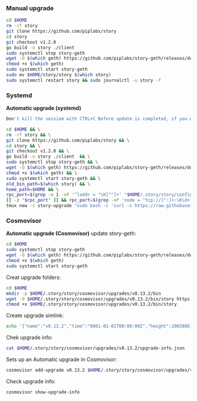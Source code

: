 ### Manual upgrade
```bash
cd $HOME
rm -rf story
git clone https://github.com/piplabs/story
cd story
git checkout v1.2.0
go build -o story ./client 
sudo systemctl stop story-geth
wget -O $(which geth) https://github.com/piplabs/story-geth/releases/download/v1.0.2/geth-linux-amd64
chmod +x $(which geth)
sudo systemctl start story-geth
sudo mv $HOME/story/story $(which story)
sudo systemctl restart story && sudo journalctl -u story -f
```
### Systemd
<b> Automatic upgrade (systemd)</b>
```bash
Don't kill the sessiom with CTRL+C Before update is completed, if you want to disconnect the session use CTRL+B D
```
```bash
cd $HOME && \
rm -rf story && \
git clone https://github.com/piplabs/story && \
cd story && \
git checkout v1.2.0 && \
go build -o story ./client  && \
sudo systemctl stop story-geth && \
wget -O $(which geth) https://github.com/piplabs/story-geth/releases/download/v1.0.2/geth-linux-amd64 && \
chmod +x $(which geth) && \
sudo systemctl start story-geth && \
old_bin_path=$(which story) && \
home_path=$HOME && \
rpc_port=$(grep -m 1 -oP '^laddr = "\K[^"]+' "$HOME/.story/story/config/config.toml" | cut -d ':' -f 3) && \
[[ -z "$rpc_port" ]] && rpc_port=$(grep -oP 'node = "tcp://[^:]+:\K\d+' "$HOME/.story/story/config/client.toml") ; \
tmux new -s story-upgrade "sudo bash -c 'curl -s https://raw.githubusercontent.com/itrocket-team/testnet_guides/main/utils/autoupgrade/upgrade.sh | bash -s -- -u \"2065886\" -b story -n \"$HOME/story/story\" -o \"$old_bin_path\" -h \"$home_path\" -p \"undefined\" -r \"$rpc_port\"'"
```
### Cosmovisor
<b> Automatic upgrade (Cosmovisor)</b>
update story-geth:
```bash
cd $HOME
sudo systemctl stop story-geth
wget -O $(which geth) https://github.com/piplabs/story-geth/releases/download/v0.10.1/geth-linux-amd64
chmod +x $(which geth)
sudo systemctl start story-geth
```
Creat upgrade folders:
```bash
cd $HOME
mkdir -p $HOME/.story/story/cosmovisor/upgrades/v0.13.2/bin
wget -O $HOME/.story/story/cosmovisor/upgrades/v0.13.2/bin/story https://github.com/piplabs/story/releases/download/v0.13.2/story-linux-amd64
chmod +x $HOME/.story/story/cosmovisor/upgrades/v0.13.2/bin/story
```

Create upgrade simlink:
```bash
echo '{"name":"v0.13.2","time":"0001-01-01T00:00:00Z","height":2065886}' > $HOME/.story/story/cosmovisor/upgrades/v0.13.2/upgrade-info.json
```
Chek upgrade info:
```bash
cat $HOME/.story/story/cosmovisor/upgrades/v0.13.2/upgrade-info.json
```
Sets up an Automatic upgrade in Cosmovisor:
```bash
cosmovisor add-upgrade v0.13.2 $HOME/.story/story/cosmovisor/upgrades/v0.13.2/bin/story --force --upgrade-height 2065886
```
Check upgrade info:
```bash
cosmovisor show-upgrade-info
```
